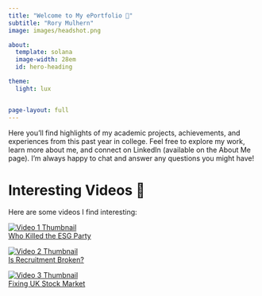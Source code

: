 ```yaml
---
title: "Welcome to My ePortfolio 👋"
subtitle: "Rory Mulhern"
image: images/headshot.png

about:
  template: solana
  image-width: 28em
  id: hero-heading

theme:
  light: lux


page-layout: full
---
```


Here you’ll find highlights of my academic projects, achievements, and experiences from this past year in college. Feel free to explore my work, learn more about me, and connect on LinkedIn (available on the About Me page). I’m always happy to chat and answer any questions you might have!


# Interesting Videos 🎥

Here are some videos I find interesting:

<div class="video-grid">
  
  <a href="https://www.youtube.com/watch?v=hMW_pT7w-Y8" target="_blank" class="video-card">
    <img src="images/ESG.jpg" alt="Video 1 Thumbnail">
    <div class="video-title">Who Killed the ESG Party</div>
  </a>

  <a href="https://www.youtube.com/watch?v=FrQFFH2V8g0" target="_blank" class="video-card">
    <img src="images/recruitment.jpeg" alt="Video 2 Thumbnail">
    <div class="video-title">Is Recruitment Broken?</div>
  </a>

  <a href="https://www.youtube.com/watch?v=Fq21LiFTGHw" target="_blank" class="video-card">
    <img src="images/UK.jpg" alt="Video 3 Thumbnail">
    <div class="video-title">Fixing UK Stock Market</div>
  </a>

</div>
